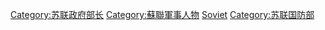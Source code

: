 [[Category:苏联政府部长|Category:苏联政府部长]]
[[Category:蘇聯軍事人物|Category:蘇聯軍事人物]]
[[Category:已不存在的国家的国防部长|Soviet]]
[[Category:苏联国防部|Category:苏联国防部]]